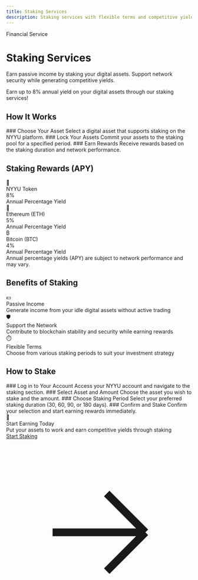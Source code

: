 ```yaml
---
title: Staking Services
description: Staking services with flexible terms and competitive yields
---
```



<div className="relative overflow-hidden rounded-2xl bg-gradient-to-br from-blue-500/10 via-indigo-500/10 to-background p-12 border border-blue-500/20 mb-8">
  <div className="relative z-10">
    <div className="inline-flex items-center gap-2 px-4 py-2 rounded-full bg-blue-500/10 border border-blue-500/20 mb-6">
      <span className="text-sm font-medium text-blue-400">Financial Service</span>
    </div>
    <h1 className="text-4xl md:text-6xl font-bold mb-4 bg-gradient-to-r from-foreground to-foreground/70 bg-clip-text text-transparent">
      Staking Services
    </h1>
    <p className="text-xl text-muted-foreground max-w-3xl">
      Earn passive income by staking your digital assets. Support network security while generating competitive yields.
    </p>
  </div>
  <div className="absolute top-0 right-0 w-96 h-96 bg-blue-500/10 rounded-full blur-3xl"></div>
  <div className="absolute bottom-0 left-0 w-96 h-96 bg-indigo-500/10 rounded-full blur-3xl"></div>
</div>

<Callout type="tip" title="Earn Passive Income">
Earn up to 8% annual yield on your digital assets through our staking services!
</Callout>

## How It Works

<Steps>
<Step>
### Choose Your Asset
Select a digital asset that supports staking on the NYYU platform.
</Step>

<Step>
### Lock Your Assets
Commit your assets to the staking pool for a specified period.
</Step>

<Step>
### Earn Rewards
Receive rewards based on the staking duration and network performance.
</Step>
</Steps>

## Staking Rewards (APY)

<div className="grid grid-cols-1 md:grid-cols-3 gap-4 my-8">
  <div className="p-6 rounded-xl border border-blue-500/20 bg-gradient-to-br from-blue-500/5 to-background">
    <div className="text-3xl mb-3">💎</div>
    <div className="font-bold text-lg mb-2">NYYU Token</div>
    <div className="text-4xl font-bold text-blue-400 mb-2">8%</div>
    <div className="text-sm text-muted-foreground">Annual Percentage Yield</div>
  </div>

  <div className="p-6 rounded-xl border border-indigo-500/20 bg-gradient-to-br from-indigo-500/5 to-background">
    <div className="text-3xl mb-3">💠</div>
    <div className="font-bold text-lg mb-2">Ethereum (ETH)</div>
    <div className="text-4xl font-bold text-indigo-400 mb-2">5%</div>
    <div className="text-sm text-muted-foreground">Annual Percentage Yield</div>
  </div>

  <div className="p-6 rounded-xl border border-cyan-500/20 bg-gradient-to-br from-cyan-500/5 to-background">
    <div className="text-3xl mb-3">₿</div>
    <div className="font-bold text-lg mb-2">Bitcoin (BTC)</div>
    <div className="text-4xl font-bold text-cyan-400 mb-2">4%</div>
    <div className="text-sm text-muted-foreground">Annual Percentage Yield</div>
  </div>
</div>

<Callout type="info">
Annual percentage yields (APY) are subject to network performance and may vary.
</Callout>

## Benefits of Staking

<div className="grid grid-cols-1 md:grid-cols-3 gap-6 my-8">
  <div className="text-center p-6 rounded-xl border border-blue-500/20 bg-gradient-to-b from-blue-500/5 to-background">
    <div className="text-4xl mb-4">💵</div>
    <div className="font-bold text-lg mb-2">Passive Income</div>
    <div className="text-sm text-muted-foreground">
      Generate income from your idle digital assets without active trading
    </div>
  </div>

  <div className="text-center p-6 rounded-xl border border-indigo-500/20 bg-gradient-to-b from-indigo-500/5 to-background">
    <div className="text-4xl mb-4">🛡️</div>
    <div className="font-bold text-lg mb-2">Support the Network</div>
    <div className="text-sm text-muted-foreground">
      Contribute to blockchain stability and security while earning rewards
    </div>
  </div>

  <div className="text-center p-6 rounded-xl border border-cyan-500/20 bg-gradient-to-b from-cyan-500/5 to-background">
    <div className="text-4xl mb-4">⏱️</div>
    <div className="font-bold text-lg mb-2">Flexible Terms</div>
    <div className="text-sm text-muted-foreground">
      Choose from various staking periods to suit your investment strategy
    </div>
  </div>
</div>

## How to Stake

<Steps>
<Step>
### Log in to Your Account
Access your NYYU account and navigate to the staking section.
</Step>

<Step>
### Select Asset and Amount
Choose the asset you wish to stake and the amount.
</Step>

<Step>
### Choose Staking Period
Select your preferred staking duration (30, 60, 90, or 180 days).
</Step>

<Step>
### Confirm and Stake
Confirm your selection and start earning rewards immediately.
</Step>
</Steps>

<div className="mt-12 p-8 rounded-2xl border border-blue-500/20 bg-gradient-to-br from-blue-500/10 via-indigo-500/5 to-background relative overflow-hidden">
  <div className="relative z-10 text-center">
    <div className="text-3xl mb-3">💎</div>
    <div className="font-bold text-2xl mb-2">Start Earning Today</div>
    <div className="text-muted-foreground mb-6">
      Put your assets to work and earn competitive yields through staking
    </div>
    <a href="https://nyyu.io/staking" className="inline-flex items-center gap-2 px-6 py-3 rounded-lg bg-blue-500/10 border border-blue-500/30 text-blue-400 hover:bg-blue-500/20 transition-all font-medium">
      Start Staking
      <svg className="w-5 h-5" fill="none" stroke="currentColor" viewBox="0 0 24 24">
        <path strokeLinecap="round" strokeLinejoin="round" strokeWidth={2} d="M13 7l5 5m0 0l-5 5m5-5H6" />
      </svg>
    </a>
  </div>
  <div className="absolute top-0 right-0 w-64 h-64 bg-blue-500/10 rounded-full blur-3xl"></div>
</div>
